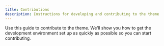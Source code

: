 ```yaml
---
title: Contributions
description: Instructions for developing and contributing to the theme
---
```


<PageDescription>

Use this guide to contribute to the theme. We’ll show you how to get the development environment set up as quickly as possible so you can start contributing.

</PageDescription>

